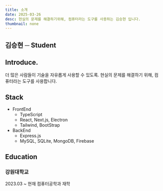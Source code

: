 ```yaml
---
title: 소개
date: 2025-03-26
desc: 현실의 문제를 해결하기위해, 컴퓨터라는 도구를 사용하는 김승현 입니다.
thumbnail: none
---
```


## 김승현 ─ Student

## Introduce.

더 많은 사람들이 기술을 자유롭게 사용할 수 있도록.
현실의 문제를 해결하기 위해, 컴퓨터라는 도구를 사용합니다.

## Stack

-   FrontEnd
    -   TypeScript
    -   React, Next.js, Electron
    -   Tailwind, BootStrap
-   BackEnd
    -   Express.js
    -   MySQL, SQLite, MongoDB, Firebase

## Education

### 강원대학교

2023.03 ~ 현재
컴퓨터공학과 재학

